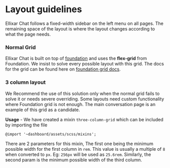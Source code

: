 
<Meta title="Ellixar Chat/Layout" />

# Layout guidelines

Ellixar Chat follows a fixed-width sidebar on the left menu on all pages. The remaining space of the layout is where the layout changes according to what the page needs.

### Normal Grid

Ellixar Chat is built on top of [foundation](https://get.foundation/sites/docs/) and uses the **flex-grid** from Foundation. We insist to solve every possible layout with this grid.
The docs for the grid can be found here on [foundation grid docs](https://get.foundation/sites/docs/grid.html).

### 3 column layout

We Recommend the use of this solution only when the normal grid fails to solve it or needs severe overriding. Some layouts need custom functionality where Foundation grid is not enough. The main conversation page is an example of this grid as a candidate.

**Usage** - We have created a mixin `three-column-grid` which can be included by importing the file

`@import '~dashboard/assets/scss/mixins';`

There are 2 parameters for this mixin, The first one being the minimum possible width for the first column in `rem`. This value is usually a multiple of `8` when converted to `px`. Eg: `256px` will be used as `25.6rem`.
Similarly, the second param is the minimum possible width of the third column.
